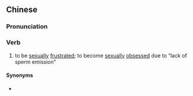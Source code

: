 {{also|唂精上脑}}
==Chinese==
{{zh-forms|s=唂精上脑|alt=谷精上腦|type=112|lit=pent-up sperm going up to the brain}}

===Pronunciation===
{{zh-pron
|c=guk1 zing1 soeng5 nou5
|cat=v
}}

===Verb===
{{zh-verb}}

# {{lb|zh|Cantonese|of a man}} to be [[sexually]] [[frustrated]]; to become [[sexually]] [[obsessed]] due to “lack of sperm emission”

====Synonyms====
* {{zh-l|精蟲上腦}}